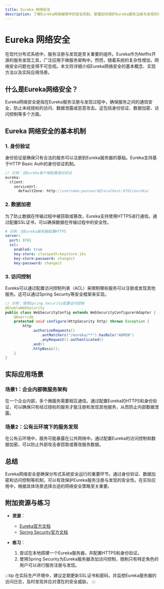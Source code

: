 ```yaml
---
title: Eureka 网络安全
description: 了解Eureka网络编程中的安全机制，掌握如何保护Eureka服务注册与发现的安全性。
---
```


# Eureka 网络安全

在现代分布式系统中，服务注册与发现是至关重要的组件。Eureka作为Netflix开源的服务发现工具，广泛应用于微服务架构中。然而，随着系统的复杂性增加，网络安全问题也变得不可忽视。本文将详细介绍Eureka网络安全的基本概念、实现方法以及实际应用场景。

## 什么是Eureka网络安全？

Eureka网络安全是指在Eureka服务注册与发现过程中，确保服务之间的通信安全，防止未经授权的访问、数据泄露或恶意攻击。这包括身份验证、数据加密、访问控制等多个方面。

## Eureka 网络安全的基本机制

### 1. 身份验证

身份验证是确保只有合法的服务可以注册到Eureka服务器的基础。Eureka支持基于HTTP Basic Auth的身份验证机制。

```java
// 示例：在Eureka客户端配置身份验证
eureka:
  client:
    serviceUrl:
      defaultZone: http://username:password@localhost:8761/eureka/
```

### 2. 数据加密

为了防止数据在传输过程中被窃取或篡改，Eureka支持使用HTTPS进行通信。通过配置SSL证书，可以确保数据在传输过程中的安全性。

```yaml
# 示例：在Eureka服务器配置HTTPS
server:
  port: 8761
  ssl:
    enabled: true
    key-store: classpath:keystore.jks
    key-store-password: changeit
    key-password: changeit
```

### 3. 访问控制

Eureka可以通过配置访问控制列表（ACL）来限制哪些服务可以注册或发现其他服务。这可以通过Spring Security等安全框架来实现。

```java
// 示例：使用Spring Security配置访问控制
@EnableWebSecurity
public class WebSecurityConfig extends WebSecurityConfigurerAdapter {
    @Override
    protected void configure(HttpSecurity http) throws Exception {
        http
            .authorizeRequests()
                .antMatchers("/eureka/**").hasRole("ADMIN")
                .anyRequest().authenticated()
            .and()
            .httpBasic();
    }
}
```

## 实际应用场景

### 场景1：企业内部微服务架构

在一个企业内部，多个微服务需要相互通信。通过配置Eureka的HTTPS和身份验证，可以确保只有经过授权的服务才能注册和发现其他服务，从而防止内部数据泄露。

### 场景2：公有云环境下的服务发现

在公有云环境中，服务可能暴露在公共网络中。通过配置Eureka的访问控制和数据加密，可以防止外部攻击者窃取或篡改服务数据。

## 总结

Eureka网络安全是确保分布式系统安全运行的重要环节。通过身份验证、数据加密和访问控制等机制，可以有效保护Eureka服务注册与发现的安全性。在实际应用中，根据具体场景选择合适的网络安全策略至关重要。

## 附加资源与练习

- **资源**：
  - [Eureka官方文档](https://github.com/Netflix/eureka)
  - [Spring Security官方文档](https://spring.io/projects/spring-security)
  
- **练习**：
  1. 尝试在本地搭建一个Eureka服务器，并配置HTTPS和身份验证。
  2. 使用Spring Security为Eureka服务器添加访问控制，限制只有特定角色的用户可以进行服务注册与发现。

:::tip
在实际生产环境中，建议定期更新SSL证书和密码，并监控Eureka服务器的访问日志，及时发现并应对潜在的安全威胁。
:::